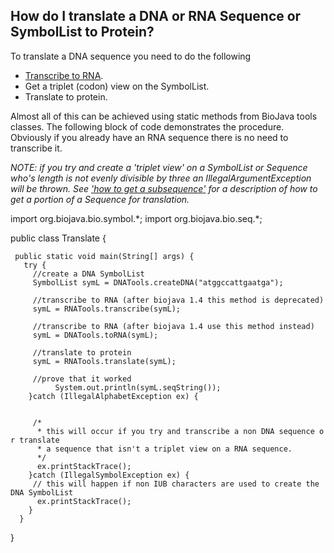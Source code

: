 == How do I translate a DNA or RNA Sequence or SymbolList to Protein? ==

To translate a DNA sequence you need to do the following

* [[Biojava:Cookbook:Sequence:Transcribe|Transcribe to RNA]].
* Get a triplet (codon) view on the SymbolList.
* Translate to protein.

Almost all of this can be achieved using static methods from BioJava tools classes. The following block of code demonstrates the procedure. Obviously if you already have an RNA sequence there is no need to transcribe it.

''NOTE: if you try and create a 'triplet view' on a SymbolList or Sequence who's length is not evenly divisible by three an IllegalArgumentException will be thrown. See [[Biojava:Cookbook:Sequence:SubSequence|'how to get a subsequence']]  for a description of how to get a portion of a Sequence for 
translation.''

<java>
import org.biojava.bio.symbol.*;
import org.biojava.bio.seq.*;

public class Translate {

  public static void main(String[] args) {
    try {
      //create a DNA SymbolList
      SymbolList symL = DNATools.createDNA("atggccattgaatga");

      //transcribe to RNA (after biojava 1.4 this method is deprecated)
      symL = RNATools.transcribe(symL);

      //transcribe to RNA (after biojava 1.4 use this method instead)
      symL = DNATools.toRNA(symL);
      
      //translate to protein
      symL = RNATools.translate(symL);

      //prove that it worked
           System.out.println(symL.seqString());
     }catch (IllegalAlphabetException ex) {
      
     
      /* 
       * this will occur if you try and transcribe a non DNA sequence or translate
       * a sequence that isn't a triplet view on a RNA sequence.
       */
       ex.printStackTrace();
     }catch (IllegalSymbolException ex) {
      // this will happen if non IUB characters are used to create the DNA SymbolList
       ex.printStackTrace();
     }
   }
}
</java>